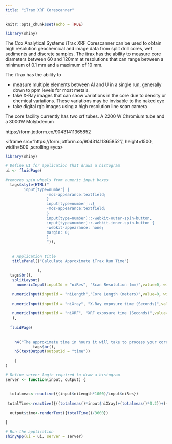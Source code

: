 ```yaml
---
title: "iTrax XRF Corescanner"
---
```


```r
knitr::opts_chunk$set(echo = TRUE)

library(shiny)
```

The Cox Analytical Systems iTrax XRF Corescanner can be used to obtain high resolution geochemical and image data from split drill cores, wet sediments and discrete samples. The itrax has the ability to measure core diameters between 60 and 120mm at resolutions that can range between a minimum of 0.1 mm and a maximum of 10 mm. 

The iTrax has the ability to 

 *  measure multiple elements between Al and U in a single run, generally down to ppm levels for most metals. 
 * take X-Ray images that can show variations in the core due to density or chemical variations. These variations may be invisable to the naked eye
 * take digital rgb images using a high resolution line scan camera

The core facility currently has two xrf tubes. A 2200 W Chromium tube and a 3000W Molybdenum

https://form.jotform.co/90431411365852


<iframe src="https://form.jotform.co/90431411365852"/, height=1500, width=500
,scrolling =yes>




```r

library(shiny)

# Define UI for application that draws a histogram
ui <- fluidPage(
   
#removes spin wheels from numeric input boxes  
  tags$style(HTML("
        input[type=number] {
                  -moz-appearance:textfield;
                  }
                  input[type=number]::{
                  -moz-appearance:textfield;
                  }
                  input[type=number]::-webkit-outer-spin-button,
                  input[type=number]::-webkit-inner-spin-button {
                  -webkit-appearance: none;
                  margin: 0;
                  }
                  ")),
  
  
   # Application title
   titlePanel(("Calculate Approximate iTrax Run Time")
              
              ),
  tags$br(),
   splitLayout(
     numericInput(inputId = "niRes", "Scan Resolution (mm)",value=0, width = "30%"),
  
   numericInput(inputId = "niLength","Core Length (meters)",value=0, width = "30%"),
   
   numericInput(inputId = "niXray", "X-Ray exposure time (Seconds)",value=0,width = "30%"),
   
   numericInput(inputId = "niXRF", "XRF exposure time (Seconds)",value=0,width = "30%")
   ),
  
  fluidPage(            
                         
    
    h4("The approximate time in hours it will take to process your core is: "),
            tags$br(),
    h5(textOutput(outputId = "time"))
    
    )
)

# Define server logic required to draw a histogram
server <- function(input, output) {
  
  
  totalmeas<-reactive({(input$niLength*1000)/input$niRes})
  
 totalTime<-reactive({((totalmeas()*input$niXray)+(totalmeas()*0.2))+((totalmeas()*input$niXRF)+(totalmeas()*0.2))})
  
  output$time<-renderText({totalTime()/3600})

}

# Run the application 
shinyApp(ui = ui, server = server)

```
